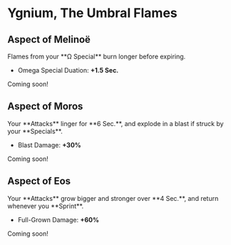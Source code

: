 
# Ygnium, The Umbral Flames

## <TextHighlight type="epic">Aspect of Melinoë</TextHighlight>

<Boon>
Flames from your **Ω Special** burn longer before expiring.

- Omega Special Duation: **+1.5 Sec.**

</Boon>

Coming soon!

## <TextHighlight type="epic">Aspect of Moros</TextHighlight>

<Boon>
Your **Attacks** linger for **6 Sec.**, and explode in a blast if struck by your **Specials**.

- Blast Damage: **+30%**

</Boon>

Coming soon!

## <TextHighlight type="epic">Aspect of Eos</TextHighlight>

<Boon>
Your **Attacks** grow bigger and stronger over **4 Sec.**, and return whenever you **Sprint**.

- Full-Grown Damage: **+60%**

</Boon>

Coming soon!

